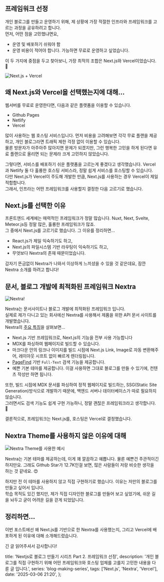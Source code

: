 ## 프레임워크 선정

개인 블로그를 만들고 운영하기 위해, 제 상황에 가장 적절한 인프라와 프레임워크를 고르는 과정을 공유하려고 합니다.  
먼저, 어떤 점을 고민했냐면요,

- 운영 및 배포하기 쉬워야 함
- 운영 비용이 적어야 합니다. 가능하면 무료로 운영하고 싶었습니다.

이 두 가지에 중점을 두고 찾아보니, 가장 최적의 조합은 Next.js와 Vercel이었습니다. 💎

![Next.js + Vercel](../../../../../../../../images/5b47e2ac53b0015939fd2fea53b74c29dfee9095b44c923fafe417e6a9617019.png)

## 왜 Next.js와 Vercel을 선택했는지에 대해...

웹서버를 무료로 운영한다면, 다음과 같은 플랫폼을 이용할 수 있습니다.

- Github Pages
- Netlify
- Vercel

많이 사용하는 웹 호스팅 서비스입니다. 먼저 비용을 고려해보면 각각 무료 플랜을 제공하고, 개인 블로그라면 트래픽 제한 걱정 없이 이용할 수 있습니다.  
물론 방문자가 아주아주 많아지면 문제가 되겠지만, 그런 행복한 고민을 하게 된다면 유료 플랜으로 올리면 되는 문제라 크게 고민하지 않았습니다.

그렇다면, 서비스를 배포하기 쉬운 플랫폼을 고르는게 좋겠다고 생각했습니다.
Vercel과 Netlify 둘 다 훌륭한 호스팅 서비스라, 정말 쉽게 서비스를 호스팅할 수 있습니다.  
다만 Next.js가 Vercel이 주도해 개발한 만큼, Next.js를 사용하는 경우 Vercel이 제일 적합합니다.  
그래서, 인프라는 어떤 프레임워크를 사용할지 결정한 다음 고르기로 했습니다.

## Next.js를 선택한 이유

프론트엔드 세계에는 매력적인 프레임워크가 정말 많습니다. Nuxt, Next, Svelte, Meteor.js등 정말 많은, 훌륭한 프레임워크가 많죠.  
그 중에서 Next.js를 고르기로 했습니다. 그 이유를 정리하면...

- React.js가 제일 익숙하기도 하고,
- Next.js의 파일시스템 기반 라우팅이 익숙하기도 하고,
- 무엇보다 Nextra의 존재 때문이었습니다.

갑자기 뜬금없이 Nextra가 나와서 이상하게 느끼셨을 수 있을 것 같은데요, 잠깐 Nextra 소개를 하려고 합니다!

## 문서, 블로그 개발에 최적화된 프레임워크 Nextra

![Nextra!](../../../../../../../../images/461244f3a6a2b7c0e414e9435eedeb6263e6e4ab02c3bb99cb0c0c1296b615c8.png)

Nextra는 문서사이트나 블로그 개발에 최적화된 프레임워크 입니다.  
실제로 제가 다니고 있는 회사에선 Nextra를 사용해서 제품을 위한 API 문서 사이트를 개발했습니다.  
Nextra의 [주요 특징](https://nextra.site/)을 살펴보면...

- Next.js 기반 프레임워크로, Next.js의 기능을 전부 사용 가능합니다
- MDX를 파싱하여 웹페이지로 빌드할 수 있습니다.
- 마크다운 안의 링크나 이미지를 빌드 시점에 Next.js Link, Image로 자동 변환해주어, 레이아웃 시프트 없이 빠르게 렌더링됩니다.
- [PageFind](https://github.com/cloudcannon/pagefind) 기반 `Full-Text` 검색 기능을 제공합니다.
- 예쁜 기본 테마를 제공합니다. 이걸 사용하면 그대로 블로그를 만들 수 있기에, 컨텐츠 작성만 하면 됩니다.

또한, 빌드 시점에 MDX 문서를 파싱하여 정적 웹페이지로 빌드하는, SSG(Static Site Generation)방식으로 개발하기 때문에, 백엔드 서버나 데이터베이스가 따로 필요하지 않습니다.  
그러면서도 검색 기능도 쉽게 구현 가능하니, 정말 괜찮은 프레임워크라고 생각합니다. 💎

결론적으로, 프레임워크는 Next.js를, 호스팅은 Vercel로 결정했습니다.

## Nextra Theme를 사용하지 않은 이유에 대해

![Nextra Theme를 사용한 예시](../../../../../../../../images/03131039fb6c550b62ea80ca7aaf181b99bbd37c23f8fc2c2ec7ab10d184efa7.png)

Nextra는 기본 테마를 제공하는데, 이게 꽤 깔끔하고 예쁩니다. 물론 예쁜건 주관적이긴 하지만요.
그래도 Github Star가 12.7K인걸 보면, 많은 사람들이 저랑 비슷한 생각을 하는 것 같네요. 😍

하지만 전 이 테마를 사용하지 않고 직접 구현하기로 했습니다. 이유는 저만의 블로그를 만들고 싶어서 입니다.  
학습 목적도 있긴 했지만, 제가 직접 디자인한 블로그를 만들어 보고 싶었기에, 쉬운 길을 놔두고 굳이 어려운 길을 걷게 되었답니다.

## 정리하면...

이번 포스트에선 왜 Next.js를 기반으로 한 Nextra를 사용했는지, 그리고 Vercel에 배포하게 된 이유에 대해 소개해드렸습니다.

긴 글 읽어주셔서 감사합니다!

  title: 'Nextjs로 블로그 만들기 시리즈 Part 2. 프레임워크 선정',
  description:
    '개인 블로그를 직접 구현하기 위해 어떤 프레임워크와 호스팅 업체를 고를지 고민한 내용을 다룬 글 입니다.',
  series: 'blog-making-series',
  tags: ['Next.js', 'Nextra', 'Vercel'],
  date: '2025-03-06 21:20',
};
